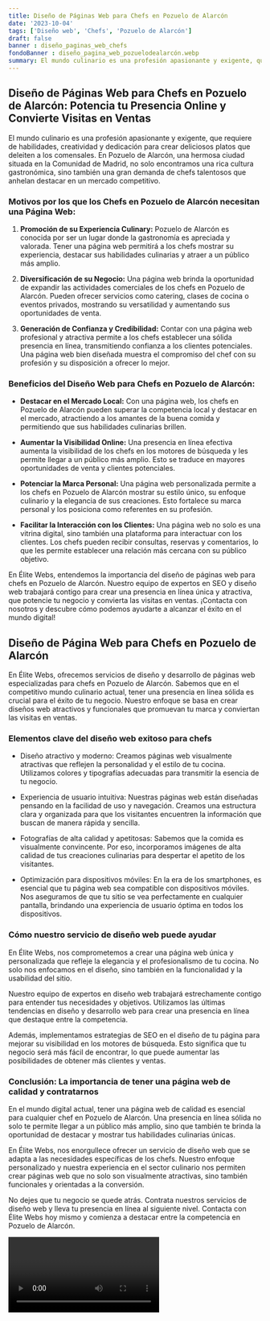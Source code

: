 ```yaml
---
title: Diseño de Páginas Web para Chefs en Pozuelo de Alarcón
date: '2023-10-04'
tags: ['Diseño web', 'Chefs', 'Pozuelo de Alarcón']
draft: false
banner : diseño_paginas_web_chefs
fondoBanner : diseño_pagina_web_pozuelodealarcón.webp
summary: El mundo culinario es una profesión apasionante y exigente, que requiere de habilidades, creatividad y dedicación para crear deliciosos platos que deleiten a los comensales. En Pozuelo de Alarcón, una hermosa ciudad situada en la Comunidad de Madrid, no solo encontramos una rica cultura gastronómica, sino también una gran demanda de chefs talentosos que anhelan destacar en un mercado competitivo.
---
```


## **Diseño de Páginas Web para Chefs en Pozuelo de Alarcón: Potencia tu Presencia Online y Convierte Visitas en Ventas**

El mundo culinario es una profesión apasionante y exigente, que requiere de habilidades, creatividad y dedicación para crear deliciosos platos que deleiten a los comensales. En Pozuelo de Alarcón, una hermosa ciudad situada en la Comunidad de Madrid, no solo encontramos una rica cultura gastronómica, sino también una gran demanda de chefs talentosos que anhelan destacar en un mercado competitivo.

### **Motivos por los que los Chefs en Pozuelo de Alarcón necesitan una Página Web:**

1. **Promoción de su Experiencia Culinary:** Pozuelo de Alarcón es conocida por ser un lugar donde la gastronomía es apreciada y valorada. Tener una página web permitirá a los chefs mostrar su experiencia, destacar sus habilidades culinarias y atraer a un público más amplio.

2. **Diversificación de su Negocio:** Una página web brinda la oportunidad de expandir las actividades comerciales de los chefs en Pozuelo de Alarcón. Pueden ofrecer servicios como catering, clases de cocina o eventos privados, mostrando su versatilidad y aumentando sus oportunidades de venta.

3. **Generación de Confianza y Credibilidad:** Contar con una página web profesional y atractiva permite a los chefs establecer una sólida presencia en línea, transmitiendo confianza a los clientes potenciales. Una página web bien diseñada muestra el compromiso del chef con su profesión y su disposición a ofrecer lo mejor.

### **Beneficios del Diseño Web para Chefs en Pozuelo de Alarcón:**

- **Destacar en el Mercado Local:** Con una página web, los chefs en Pozuelo de Alarcón pueden superar la competencia local y destacar en el mercado, atractiendo a los amantes de la buena comida y permitiendo que sus habilidades culinarias brillen.

- **Aumentar la Visibilidad Online:** Una presencia en línea efectiva aumenta la visibilidad de los chefs en los motores de búsqueda y les permite llegar a un público más amplio. Esto se traduce en mayores oportunidades de venta y clientes potenciales.

- **Potenciar la Marca Personal:** Una página web personalizada permite a los chefs en Pozuelo de Alarcón mostrar su estilo único, su enfoque culinario y la elegancia de sus creaciones. Esto fortalece su marca personal y los posiciona como referentes en su profesión.

- **Facilitar la Interacción con los Clientes:** Una página web no solo es una vitrina digital, sino también una plataforma para interactuar con los clientes. Los chefs pueden recibir consultas, reservas y comentarios, lo que les permite establecer una relación más cercana con su público objetivo.

En Élite Webs, entendemos la importancia del diseño de páginas web para chefs en Pozuelo de Alarcón. Nuestro equipo de expertos en SEO y diseño web trabajará contigo para crear una presencia en línea única y atractiva, que potencie tu negocio y convierta las visitas en ventas. ¡Contacta con nosotros y descubre cómo podemos ayudarte a alcanzar el éxito en el mundo digital!

<GifSeo />

<Cta />

## Diseño de Página Web para Chefs en Pozuelo de Alarcón

En Élite Webs, ofrecemos servicios de diseño y desarrollo de páginas web especializadas para chefs en Pozuelo de Alarcón. Sabemos que en el competitivo mundo culinario actual, tener una presencia en línea sólida es crucial para el éxito de tu negocio. Nuestro enfoque se basa en crear diseños web atractivos y funcionales que promuevan tu marca y conviertan las visitas en ventas.

### Elementos clave del diseño web exitoso para chefs

- Diseño atractivo y moderno: Creamos páginas web visualmente atractivas que reflejen la personalidad y el estilo de tu cocina. Utilizamos colores y tipografías adecuadas para transmitir la esencia de tu negocio.

- Experiencia de usuario intuitiva: Nuestras páginas web están diseñadas pensando en la facilidad de uso y navegación. Creamos una estructura clara y organizada para que los visitantes encuentren la información que buscan de manera rápida y sencilla.

- Fotografías de alta calidad y apetitosas: Sabemos que la comida es visualmente convincente. Por eso, incorporamos imágenes de alta calidad de tus creaciones culinarias para despertar el apetito de los visitantes.

- Optimización para dispositivos móviles: En la era de los smartphones, es esencial que tu página web sea compatible con dispositivos móviles. Nos aseguramos de que tu sitio se vea perfectamente en cualquier pantalla, brindando una experiencia de usuario óptima en todos los dispositivos.

### Cómo nuestro servicio de diseño web puede ayudar

En Élite Webs, nos comprometemos a crear una página web única y personalizada que refleje la elegancia y el profesionalismo de tu cocina. No solo nos enfocamos en el diseño, sino también en la funcionalidad y la usabilidad del sitio.

Nuestro equipo de expertos en diseño web trabajará estrechamente contigo para entender tus necesidades y objetivos. Utilizamos las últimas tendencias en diseño y desarrollo web para crear una presencia en línea que destaque entre la competencia.

Además, implementamos estrategias de SEO en el diseño de tu página para mejorar su visibilidad en los motores de búsqueda. Esto significa que tu negocio será más fácil de encontrar, lo que puede aumentar las posibilidades de obtener más clientes y ventas.

### Conclusión: La importancia de tener una página web de calidad y contratarnos

En el mundo digital actual, tener una página web de calidad es esencial para cualquier chef en Pozuelo de Alarcón. Una presencia en línea sólida no solo te permite llegar a un público más amplio, sino que también te brinda la oportunidad de destacar y mostrar tus habilidades culinarias únicas.

En Élite Webs, nos enorgullece ofrecer un servicio de diseño web que se adapta a las necesidades específicas de los chefs. Nuestro enfoque personalizado y nuestra experiencia en el sector culinario nos permiten crear páginas web que no solo son visualmente atractivas, sino también funcionales y orientadas a la conversión.

No dejes que tu negocio se quede atrás. Contrata nuestros servicios de diseño web y lleva tu presencia en línea al siguiente nivel. Contacta con Élite Webs hoy mismo y comienza a destacar entre la competencia en Pozuelo de Alarcón.

<Video />

<CtaBot job='Chefs' city='Pozuelo de Alarcón'/>

<Gmaps query='Pozuelo de Alarcón+españa+maps' />
